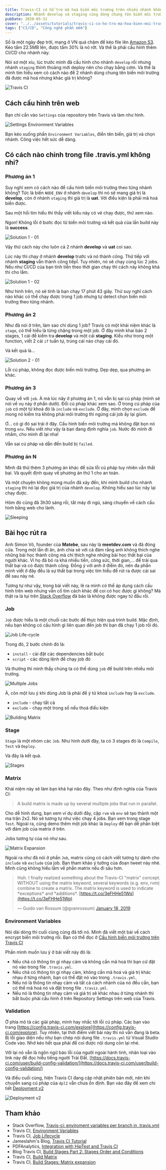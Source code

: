 ```yaml
---
title: Travis-CI có hỗ trợ mã hoá biến môi trường trên nhiều nhánh không nhỉ?
description: Nhánh develop và staging cùng dùng chung tên biến môi trường nhưng giá trị khác nhau. Tìm hiểu cách cấu hình nào.
pubDate: 2020-05-31
cover: "../../assets/tutorials/travis-ci-co-ho-tro-ma-hoa-bien-moi-truong-tren-nhieu-nhanh-khong-nhi/travis-ci.png"
tags: ["CI/CD", "Công nghệ phần mềm"]
---
```


Số là một ngày đẹp trời, mạng ở VN quá chậm để kéo file lên [Amazon S3](https://aws.amazon.com/s3/). Kéo tầm 22.5MB lên, được tầm 30% là nó rớt. Và thế là phải cấu hình thêm CI/CD cho nhánh này.

Nói sơ một xíu, lúc trước mình đã cấu hình cho nhánh `develop` rồi nhưng nhánh `staging` thỉnh thoảng mới deploy nên cho chạy bằng cơm. Và thế là mình tìm hiểu xem có cách nào để 2 nhánh dùng chung tên biến môi trường đã được mã hoá nhưng khác giá trị không?

![Travis CI](../../assets/tutorials/travis-ci-co-ho-tro-ma-hoa-bien-moi-truong-tren-nhieu-nhanh-khong-nhi/travis-ci.png)

## Cách cấu hình trên web

Bạn chỉ cần vào `Settings` của repository trên Travis và làm như hình.

![Settings Environment Variables](../../assets/tutorials/travis-ci-co-ho-tro-ma-hoa-bien-moi-truong-tren-nhieu-nhanh-khong-nhi/settings-env-vars.png)

Bạn kéo xuống phần `Environment Variables`, điền tên biến, giá trị và chọn nhánh. Công việc hết sức dễ dàng.

## Có cách nào chỉnh trong file .travis.yml không nhỉ?

### Phương án 1

Suy nghĩ xem có cách nào để cấu hình biến môi trường theo từng nhánh không? Tức là biến `NODE_ENV` ở nhánh `develop` thì nó sẽ mang giá trị là **develop**, còn ở nhánh `staging` thì giá trị là **uat**. Với điều kiện là phải mã hoá biến được.

Sau một hồi tìm hiểu thì thấy viết kiểu này có vẻ chạy được, thử xem nào.

Ngon! Không lỗi ở bước đọc từ biến môi trường và kết quả của lần build này là **success**.

![Solution 1 - 01](../../assets/tutorials/travis-ci-co-ho-tro-ma-hoa-bien-moi-truong-tren-nhieu-nhanh-khong-nhi/logging-solution-1--01.jpg)

Vậy thử cách này cho luôn cả 2 nhánh **develop** và **uat** coi sao.

Lúc này thì chạy ở nhánh **develop** trước và nó thành công. Thử tiếp với nhánh **staging** vẫn thành công tiếpÏ. Tuy nhiên, nó sẽ chạy cùng lúc 2 jobs. Nếu như CI/CD của bạn tính tiền theo thời gian chạy thì cách này không khả thi cho lắm.

![Solution 1 - 02](../../assets/tutorials/travis-ci-co-ho-tro-ma-hoa-bien-moi-truong-tren-nhieu-nhanh-khong-nhi/logging-solution-1--02.png)

Như hình trên, nó sẽ tính là bạn chạy 17 phút 43 giây. Thử suy nghĩ cách nào khác có thể chạy được trong 1 job nhưng tự detect chọn biến môi trường theo từng nhánh.

### Phương án 2

Như đã nói ở trên, làm sao chỉ dùng 1 job? Travis có một khái niệm khác là `stage`, có thể hiểu là từng chặng trong một job. Ở đây mình khai báo 2 stages, 1 cái để kiểm tra **develop** và một cái **staging**. Kiểu như trong một function, viết 2 cái `if` tuần tự, trúng cái nào chạy cái đó.

Và kết quả là...

![Solution 2 - 01](../../assets/tutorials/travis-ci-co-ho-tro-ma-hoa-bien-moi-truong-tren-nhieu-nhanh-khong-nhi/logging-solution-2--01.png)

Lỗi cú pháp, không đọc được biến môi trường. Dẹp dẹp, qua phương án khác.

### Phương án 3

Quay về với `job`. À mà lúc nãy ở phương án 1, nó vẫn bị sai cú pháp (mình sẽ nói về vụ này ở phần dưới). Đổi cú pháp khác xem sao. Ở trong cú pháp của `job` có một từ khoá đó là `include` và `exclude`. Ở đây, mình chọn `exclude` để mong nó kiểm tra không phải môi trường thì ngừng cái job ấy lại giùm.

Ơ... có gì đó sai trái ở đây. Cấu hình biến môi trường mà không đặt bọn nó trong `env`. Nếu viết như vậy là bạn đang định nghĩa `job`. Nước đó mình đi nhầm, cho mình đi lại nha!

Vẫn sai cú pháp và dẫn đến build bị `failed`.

### Phương án N

Mình đã thử thêm 3 phương án khác để sửa lỗi cú pháp tuy nhiên vẫn thất bại. Và quyết định quay về phương án thứ 1 cho an toàn.

Và một chuyện không mong muốn đã xảy đến, khi mình build cho nhánh `staging` thì nó lại đọc giá trị của nhánh `develop`. Không hiểu sao lúc nãy lại chạy được.

Hôm đó cũng đã 3h30 sáng rồi, tắt máy đi ngủ, sáng chuyển về cách cấu hình bằng web cho lành.

![Sleeping](../../assets/tutorials/travis-ci-co-ho-tro-ma-hoa-bien-moi-truong-tren-nhieu-nhanh-khong-nhi/sleeping.jpg)

## Bài học rút ra

Anh Simon Võ, founder của **Matebe**, sau này là **meetdev.com** và đã đóng cửa. Trong một lần đi ăn, ảnh chia sẻ với cả đám rằng anh không thích nghe những bài học thành công mà chỉ thích nghe những bài học thất bại của người khác. Vì họ đã bỏ ra khá nhiều tiền, công sức, thời gian,... để trải qua thất bại và có được thành công. Đồng ý với anh ở điểm đó, nên đa phần mình viết ở đây đều là sự thất bại trong việc tìm hiểu để rút ra được cái sai để sau này né.

Tương tự như vậy, trong bài viết này, lẽ ra mình có thể áp dụng cách cấu hình trên web nhưng vẫn cố tìm cách khác để coi có học được gì không? Mà thật ra là tụi trên [Stack Overflow](https://stackoverflow.com/questions/58300724/travis-ci-enviroment-variables-per-branch-in-travis-yml) đã bảo là không được ngay từ đầu rồi.

### Job

`Job` được hiểu là một chuối các bước để thực hiện quá trình build. Mặc định, nếu bạn không có cấu hình gì liên quan đến job thì bạn đã chạy 1 job rồi đó.

![Job Life-cycle](../../assets/tutorials/travis-ci-co-ho-tro-ma-hoa-bien-moi-truong-tren-nhieu-nhanh-khong-nhi/job-lifecycle.jpg)

Trong đó, 2 bước chính đó là:

- `install` - cài đặt các dependencies bắt buộc
- `script` - các dòng lệnh để chạy job đó

Và thường thì mình thấy chúng ta có thể dùng `job` để build trên nhiều môi trường.

![Multiple Jobs](../../assets/tutorials/travis-ci-co-ho-tro-ma-hoa-bien-moi-truong-tren-nhieu-nhanh-khong-nhi/travis-multiple-jobs.png)

À, còn một lưu ý khi dùng Job là phải để ý từ khoá `include` hay là `exclude`.

- `include` - chạy tất cả
- `exclude` - chạy một trong số nếu thoả điều kiện

![Building Matrix](../../assets/tutorials/travis-ci-co-ho-tro-ma-hoa-bien-moi-truong-tren-nhieu-nhanh-khong-nhi/build-matrix.png)

### Stage

`Stage` là một nhóm các `Job`. Như hình dưới đây, ta có 3 stages đó là `Compile`, `Test` và `Deploy`.

Và đây là kết quả.

![Stages](../../assets/tutorials/travis-ci-co-ho-tro-ma-hoa-bien-moi-truong-tren-nhieu-nhanh-khong-nhi/stages.png)

### Matrix

Khái niệm này sẽ làm bạn khá hại não đây. Theo như định nghĩa của Travis CI:

> A build matrix is made up by several multiple jobs that run in parallel.

Cho dễ hình dung, bạn xem ví dụ dưới đây, cặp `rvm` và `env` sẽ tạo thành một ma trận 2x2. Nó sẽ tương tự như việc chạy 4 jobs. Bạn xem trong stage `Test`. Ngoài ra, cũng demo thêm một job khác là `Deploy` để bạn dễ phân biệt với đám job của matrix ở trên.

Jobs tương tự của nó như sau.

![Matrix Expansion](../../assets/tutorials/travis-ci-co-ho-tro-ma-hoa-bien-moi-truong-tren-nhieu-nhanh-khong-nhi/matrix-expansion.png)

Ngoài ra như đã nói ở phần `Job`, matrix cũng có cách viết tương tự dành cho `include` và `exclude` của job. Bạn tham khảo ý tưởng của đoạn tweet này nhé. Mình cũng không hiểu lắm về phần matrix nếu đi sâu hơn.

> Huh. I finally realized something about the Travis-CI "matrix" concept. WITHOUT using the matrix keyword, several keywords (e.g. env, rvm) combine to create a matrix. The matrix keyword is used to indicate \*exceptions\* and \*additions\*. [https://t.co/3eFHHe51Wq](https://t.co/3eFHHe51Wq)
>
> — Guido van Rossum (@gvanrossum) [January 18, 2019](https://twitter.com/gvanrossum/status/1086290711266287616?ref_src=twsrc%5Etfw)

### Environment Variables

Nói dài dòng thì cuối cùng cũng đã tới nó. Mình đã viết một bài về cách encrypt biến môi trường rồi. Bạn có thể đọc ở [Cấu hình biến môi trường trên Travis CI](/tutorials/cau-hinh-bien-moi-truong-tren-travis-ci/)

Phần mình muốn lưu ý ở bài viết này đó là:

- Nếu chả có thông tin gì nhạy cảm và không cần mã hoá thì bạn cứ đặt nó vào trong file `.travis.yml`.
- Nếu chả có thông tin gì nhạy cảm, không cần mã hoá và giá trị khác nhau ở từng nhánh, bạn có thể đặt nó vào trong `.travis.yml`.
- Nếu nó là thông tin nhạy cảm và tất cả cách nhánh của nó đều cần, bạn có thể mã hoá nó và đặt trong file `.travis.yml`.
- Nếu nó là thông tin nhạy cảm và giá trị sẽ khác nhau ở từng nhánh thì bắt buộc phải cấu hình ở trên Repository Settings trên web của Travis.

### Validation

Ở phía mô tả các giải pháp, mình hay nhắc tới lỗi cú pháp. Các bạn vào trang [https://config.travis-ci.com/explore](https://config.travis-ci.com/explore). Tuy nhiên, tại thời điểm viết bài này thì nó vẫn đang là beta. Bị lỗi giao diện nếu như bạn chép nội dung file `.travis.yml` từ Visual Studio Code vào. Nhớ kéo hết qua phải để coi được nội dung còn lại nhé.

Với lại nó vẫn là ngôn ngữ báo lỗi của người ngoài hành tinh, nhân loại vào link này để đọc hiểu tiếng người Trái Đất. [https://docs.travis-ci.com/user/build-config-validation/](https://docs.travis-ci.com/user/build-config-validation/)

Và điều cuối cùng, hiện Travis CI đang cập nhật phiên bản mới, nên khi chuyển sang cú pháp của `dpl2` vẫn chưa ổn định. Bạn vào đây để xem chi tiết [Deployment v2](https://docs.travis-ci.com/user/deployment-v2)

![Deployment v2](../../assets/tutorials/travis-ci-co-ho-tro-ma-hoa-bien-moi-truong-tren-nhieu-nhanh-khong-nhi/deployment-v2.png)

## Tham khảo

- Stack Overflow, [Travis-ci: enviroment variables per branch in .travis.yml](https://stackoverflow.com/questions/58300724/travis-ci-enviroment-variables-per-branch-in-travis-yml)
- Travis CI, [Environment Variables](https://docs.travis-ci.com/user/environment-variables/)
- Travis CI, [Job Lifecycle](https://docs.travis-ci.com/user/job-lifecycle/)
- Jameslahm's Blog, [Travis CI Tutorial](https://jameslahm.github.io/2019/11/19/travis-ci-tutorial.html)
- PDFAnalytics, [Integration with HipTest and Travis CI](https://pdf-analytics.com/2017/12/28/integration-with-hiptest-and-travis-ci/)
- Blog Travis CI, [Build Stages Part 2: Stages Order and Conditions](https://blog.travis-ci.com/2017-09-12-build-stages-order-and-conditions)
- Travis CI, [Build Matrix](https://docs.travis-ci.com/user/build-matrix)
- Travis CI, [Build Stages: Matrix expansion](https://docs.travis-ci.com/user/build-stages/matrix-expansion/)
